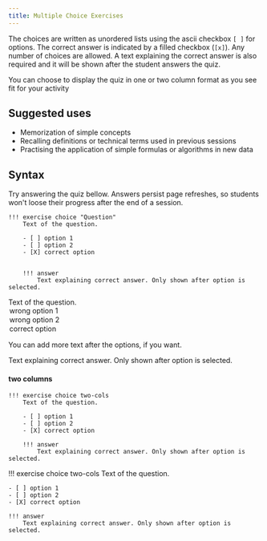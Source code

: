 ```yaml
---
title: Multiple Choice Exercises
---
```


The choices are written as unordered lists using the ascii checkbox `[ ]` for options. The correct answer is indicated by a filled checkbox (`[x]`). Any number of choices are allowed. A text explaining the correct answer is also required and it will be shown after the student answers the quiz.

You can choose to display the quiz in one or two column format as you see fit for your activity

## Suggested uses

- Memorization of simple concepts
- Recalling definitions or technical terms used in previous sessions
- Practising the application of simple formulas or algorithms in new data

## Syntax

Try answering the quiz bellow. Answers persist page refreshes, so students won't loose their progress after the end of a session.

```
!!! exercise choice "Question"
    Text of the question.

    - [ ] option 1
    - [ ] option 2
    - [X] correct option


    !!! answer
        Text explaining correct answer. Only shown after option is selected.
```

<MultipleChoice slug="example-choice-exercise">
Text of the question.

<Options columns={3}>
  <Option>wrong option 1</Option>
  <Option>wrong option 2</Option>
  <Option correct>correct option</Option>
</Options>

You can add more text after the options, if you want.

Text explaining correct answer. Only shown after option is selected.

</MultipleChoice>

#### two columns

```
!!! exercise choice two-cols
    Text of the question.

    - [ ] option 1
    - [ ] option 2
    - [X] correct option

    !!! answer
        Text explaining correct answer. Only shown after option is selected.
```

!!! exercise choice two-cols
Text of the question.

    - [ ] option 1
    - [ ] option 2
    - [X] correct option

    !!! answer
        Text explaining correct answer. Only shown after option is selected.
